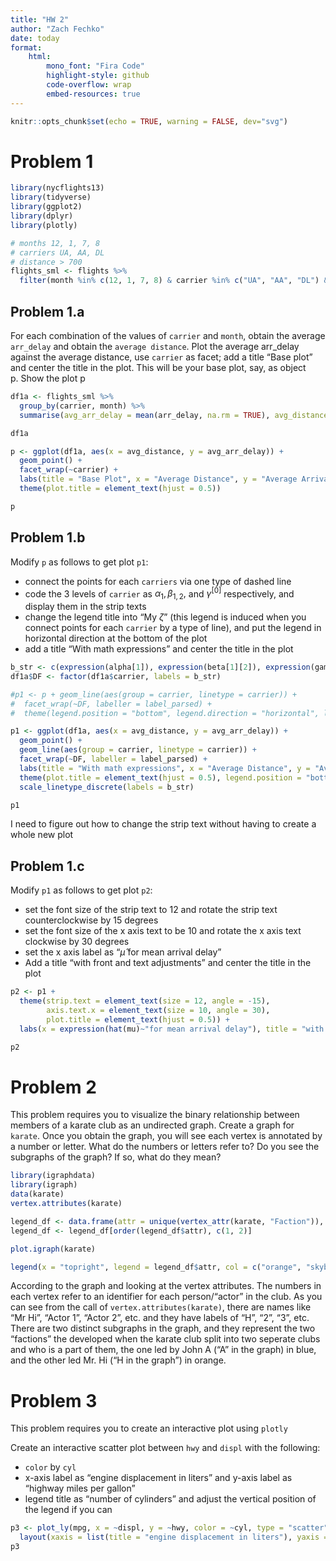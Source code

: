 ```yaml
---
title: "HW 2"
author: "Zach Fechko"
date: today
format:
    html:
        mono_font: "Fira Code"
        highlight-style: github
        code-overflow: wrap
        embed-resources: true
---
```


```r
knitr::opts_chunk$set(echo = TRUE, warning = FALSE, dev="svg")
```

# Problem 1

```r
library(nycflights13)
library(tidyverse)
library(ggplot2)
library(dplyr)
library(plotly)
```

```r
# months 12, 1, 7, 8
# carriers UA, AA, DL
# distance > 700
flights_sml <- flights %>%
  filter(month %in% c(12, 1, 7, 8) & carrier %in% c("UA", "AA", "DL") & distance > 700)
```

## Problem 1.a
For each combination of the values of `carrier` and `month`, obtain the average `arr_delay` and obtain the `average distance`. Plot the average arr_delay against the average distance, use `carrier` as facet; add a title “Base plot” and center the title in the plot. This will be your base plot, say, as object p. Show the plot p

```r
df1a <- flights_sml %>%
  group_by(carrier, month) %>%
  summarise(avg_arr_delay = mean(arr_delay, na.rm = TRUE), avg_distance = mean(distance, na.rm = TRUE))

df1a

p <- ggplot(df1a, aes(x = avg_distance, y = avg_arr_delay)) +
  geom_point() +
  facet_wrap(~carrier) +
  labs(title = "Base Plot", x = "Average Distance", y = "Average Arrival Delay") +
  theme(plot.title = element_text(hjust = 0.5))

p
```

## Problem 1.b
Modify `p` as follows to get plot `p1`:  

- connect the points for each `carriers` via one type of dashed line
- code the 3 levels of `carrier` as $\alpha_1, \beta_{1, 2},$ and $\gamma^{[0]}$ respectively, and display them in the strip texts
- change the legend title into "My $\zeta$" (this legend is induced when you connect points for each `carrier` by a type of line), and put the legend in horizontal direction at the bottom of the plot
- add a title "With math expressions" and center the title in the plot

```r
b_str <- c(expression(alpha[1]), expression(beta[1][2]), expression(gamma^0))
df1a$DF <- factor(df1a$carrier, labels = b_str)

#p1 <- p + geom_line(aes(group = carrier, linetype = carrier)) +
#  facet_wrap(~DF, labeller = label_parsed) +
#  theme(legend.position = "bottom", legend.direction = "horizontal", legend.title = #element_text(expression(My~zeta)))

p1 <- ggplot(df1a, aes(x = avg_distance, y = avg_arr_delay)) +
  geom_point() +
  geom_line(aes(group = carrier, linetype = carrier)) +
  facet_wrap(~DF, labeller = label_parsed) +
  labs(title = "With math expressions", x = "Average Distance", y = "Average Arrival Delay", linetype = expression(My~zeta)) +
  theme(plot.title = element_text(hjust = 0.5), legend.position = "bottom", legend.direction = "horizontal") +
  scale_linetype_discrete(labels = b_str)

p1
```

:::{.callout-note}
I need to figure out how to change the strip text without having to create a whole new plot
:::

## Problem 1.c
Modify `p1` as follows to get plot `p2`:

- set the font size of the strip text to 12 and rotate the strip text counterclockwise by 15 degrees
- set the font size of the x axis text to be 10 and rotate the x axis text clockwise by 30 degrees
- set the x axis label as "$\hat{\mu}$ for mean arrival delay"
- Add a title "with front and text adjustments" and center the title in the plot

```r
p2 <- p1 +
  theme(strip.text = element_text(size = 12, angle = -15),
        axis.text.x = element_text(size = 10, angle = 30),
        plot.title = element_text(hjust = 0.5)) +
  labs(x = expression(hat(mu)~"for mean arrival delay"), title = "with front and text adjustments")

p2
```

# Problem 2
This problem requires you to visualize the binary relationship between members of a karate club as an undirected graph. Create a graph for `karate`. Once you obtain the graph, you will see each vertex is annotated by a number or letter. What do the numbers or letters refer to? Do you see the subgraphs of the graph? If so, what do they mean?

```r
library(igraphdata)
library(igraph)
data(karate)
vertex.attributes(karate)

legend_df <- data.frame(attr = unique(vertex_attr(karate, "Faction")), color = unique(V(karate)$color))
legend_df <- legend_df[order(legend_df$attr), c(1, 2)]

plot.igraph(karate)

legend(x = "topright", legend = legend_df$attr, col = c("orange", "skyblue"), title = "Faction", bty = "n", pch = 19)
```


According to the graph and looking at the vertex attributes. The numbers in each vertex refer to an identifier for each person/"actor" in the club. As you can see from the call of `vertex.attributes(karate)`, there are names like "Mr Hi", "Actor 1", "Actor 2", etc. and they have labels of "H", "2", "3", etc. There are two distinct subgraphs in the graph, and they represent the two "factions" the developed when the karate club split into two seperate clubs and who is a part of them, the one led by John A ("A" in the graph) in blue, and the other led Mr. Hi ("H in the graph") in orange.

# Problem 3
This problem requires you to create an interactive plot using `plotly`

Create an interactive scatter plot between `hwy` and `displ` with the following:  

- `color` by `cyl`
- x-axis label as "engine displacement in liters" and y-axis label as "highway miles per gallon"
- legend title as "number of cylinders" and adjust the vertical position of the legend if you can


```r
p3 <- plot_ly(mpg, x = ~displ, y = ~hwy, color = ~cyl, type = "scatter", mode = "markers") %>%
  layout(xaxis = list(title = "engine displacement in liters"), yaxis = list(title = "highway miles per gallon"), legend = list(title = "number of cylinders", y = 100))
p3
```
